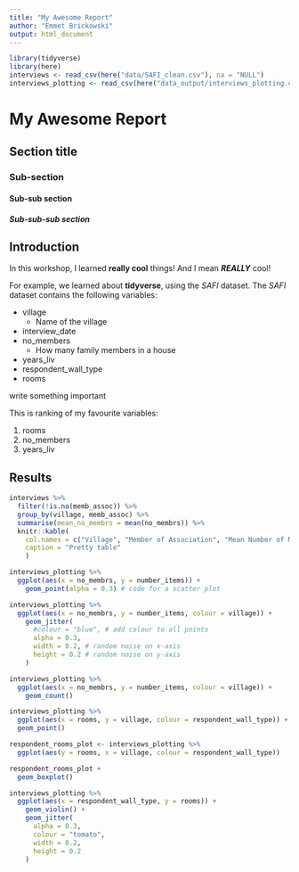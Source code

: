```yaml
---
title: "My Awesome Report"
author: "Emmet Brickowski"
output: html_document
---
```


```r
library(tidyverse)
library(here)
interviews <- read_csv(here("data/SAFI_clean.csv"), na = "NULL")
interviews_plotting <- read_csv(here("data_output/interviews_plotting.csv"))
```


# My Awesome Report
## Section title
### Sub-section
#### Sub-sub section
##### Sub-sub-sub section

## Introduction

In this workshop, I learned **really cool** things! And I mean ***REALLY*** cool!

For example, we learned about **tidyverse**, using the *SAFI* dataset. The *SAFI*
dataset contains the following variables:

- village
  + Name of the village
- interview_date
- no_members
  + How many family members in a house
- years_liv
- respondent_wall_type
- rooms

<!-- this is a comment -->

write something important

This is ranking of my favourite variables:

1. rooms
2. no_members
3. years_liv

## Results

```r
interviews %>%
  filter(!is.na(memb_assoc)) %>% 
  group_by(village, memb_assoc) %>% 
  summarise(mean_no_membrs = mean(no_membrs)) %>%
  knitr::kable(
    col.names = c("Village", "Member of Association", "Mean Number of Members"),
    caption = "Pretty table"
    )
```

<!-- data visualisation with ggplot2 -->

```r
interviews_plotting %>% 
  ggplot(aes(x = no_membrs, y = number_items)) + 
    geom_point(alpha = 0.3) # code for a scatter plot
```

```r
interviews_plotting %>% 
  ggplot(aes(x = no_membrs, y = number_items, colour = village)) +
    geom_jitter(
      #colour = "blue", # add colour to all points
      alpha = 0.3, 
      width = 0.2, # random noise on x-axis
      height = 0.2 # random noise on y-axis
    )
```

```r
interviews_plotting %>%
  ggplot(aes(x = no_membrs, y = number_items, colour = village)) +
    geom_count()
```

```r
interviews_plotting %>% 
  ggplot(aes(x = rooms, y = village, colour = respondent_wall_type)) + 
  geom_point()
```

<!-- boxplots might be better...-->

```r
respondent_rooms_plot <- interviews_plotting %>%
  ggplot(aes(y = rooms, x = village, colour = respondent_wall_type))

respondent_rooms_plot +
  geom_boxplot()
```

```r
interviews_plotting %>% 
  ggplot(aes(x = respondent_wall_type, y = rooms)) +
    geom_violin() +
    geom_jitter(
      alpha = 0.3,
      colour = "tomato",
      width = 0.2,
      height = 0.2
    )
```



